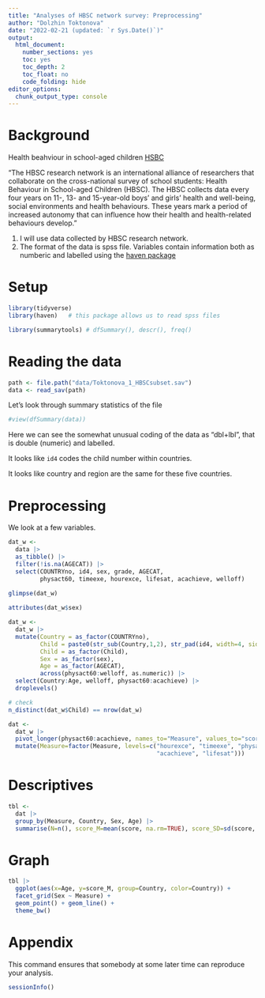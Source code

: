 ```yaml
---
title: "Analyses of HBSC network survey: Preprocessing"
author: "Dolzhin Toktonova"
date: "2022-02-21 (updated: `r Sys.Date()`)"
output:
  html_document:
    number_sections: yes
    toc: yes
    toc_depth: 2
    toc_float: no
    code_folding: hide
editor_options: 
  chunk_output_type: console
---
```


# Background

Health beahviour in school-aged children [HSBC](http://www.hbsc.org/about/) 

"The HBSC research network is an international alliance of researchers that collaborate on the cross-national survey of school students: Health Behaviour in School-aged Children (HBSC). The HBSC collects data every four years on 11-, 13- and 15-year-old boys' and girls' health and well-being, social environments and health behaviours. These years mark a period of increased autonomy that can influence how their health and health-related behaviours develop."

1. I will use data collected by HBSC research network.
2. The format of the data is spss file. Variables contain information both as numberic and labelled using the [haven package](https://haven.tidyverse.org/articles/semantics.html)

# Setup

```r
library(tidyverse)
library(haven)   # this package allows us to read spss files

library(summarytools) # dfSummary(), descr(), freq()
```

# Reading the data

```r
path <- file.path("data/Toktonova_1_HBSCsubset.sav")  
data <- read_sav(path)
```

Let’s look through summary statistics of the file

```r
#view(dfSummary(data))
```

Here we can see the somewhat unusual coding of the data as "dbl+lbl", that is double (numeric) and labelled. 

It looks like `id4` codes the child number within countries.

It looks like country and region are the same for these five countries.

# Preprocessing

We look at a few variables.

```r
dat_w <- 
  data |> 
  as_tibble() |> 
  filter(!is.na(AGECAT)) |> 
  select(COUNTRYno, id4, sex, grade, AGECAT, 
         physact60, timeexe, hourexce, lifesat, acachieve, welloff) 
  
glimpse(dat_w)

attributes(dat_w$sex)

dat_w <- 
  dat_w |> 
  mutate(Country = as_factor(COUNTRYno),
         Child = paste0(str_sub(Country,1,2), str_pad(id4, width=4, side="left", pad="0")),
         Child = as_factor(Child),
         Sex = as_factor(sex),
         Age = as_factor(AGECAT),
         across(physact60:welloff, as.numeric)) |> 
  select(Country:Age, welloff, physact60:acachieve) |> 
  droplevels()

# check
n_distinct(dat_w$Child) == nrow(dat_w)

dat <- 
  dat_w |> 
  pivot_longer(physact60:acachieve, names_to="Measure", values_to="score") |> 
  mutate(Measure=factor(Measure, levels=c("hourexce", "timeexe", "physact60",
                                          "acachieve", "lifesat")))
```


# Descriptives

```r
tbl <- 
  dat |>
  group_by(Measure, Country, Sex, Age) |> 
  summarise(N=n(), score_M=mean(score, na.rm=TRUE), score_SD=sd(score, na.rm=TRUE))
```

# Graph

```r
tbl |>  
  ggplot(aes(x=Age, y=score_M, group=Country, color=Country)) +
  facet_grid(Sex ~ Measure) +
  geom_point() + geom_line() +
  theme_bw()
```

# Appendix

This command ensures that somebody at some later time can reproduce your analysis.

```r
sessionInfo()
```
